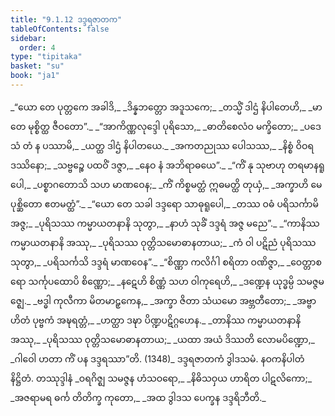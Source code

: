 ```yaml
---
title: "9.1.12 ဒဒ္ဒရဇာတက"
tableOfContents: false
sidebar:
  order: 4
type: "tipitaka"
basket: "su"
book: "ja1"
---
```



<DynamicBreadcrumb />

<Division number="105" book="ja1">

<Paragraph number="1896" type="verses" book="ja1">
_“ယော တေ ပုတ္တကေ အခါဒိ,_  
_ဒိန္နဘတ္တော အဒူသကေ;_  
_တသ္မိံ ဒါဌံ နိပါတေဟိ,_  
_မာ တေ မုစ္စိတ္ထ ဇီဝတော”._  

</Paragraph>

</Division>
<Division number="106" book="ja1">

<Paragraph number="1897" type="verses" book="ja1">
_“အာကိဏ္ဏလုဒ္ဒေါ ပုရိသော,_  
_ဓာတိစေလံဝ မက္ခိတော;_  
_ပဒေသံ တံ န ပဿာမိ,_  
_ယတ္ထ ဒါဌံ နိပါတယေ._  

</Paragraph>

</Division>
<Division number="107" book="ja1">

<Paragraph number="1898" type="verses" book="ja1">
_အကတညုဿ ပေါသဿ,_  
_နိစ္စံ ဝိဝရဒဿိနော;_  
_သဗ္ဗဉ္စေ ပထဝိံ ဒဇ္ဇာ,_  
_နေဝ နံ အဘိရာဓယေ”._  

</Paragraph>

</Division>
<Division number="108" book="ja1">

<Paragraph number="1899" type="verses" book="ja1">
_“ကိံ နု သုဗာဟု တရမာနရူပေါ,_  
_ပစ္စာဂတောသိ သဟ မာဏဝေန;_  
_ကိံ ကိစ္စမတ္ထံ ဣဓမတ္ထိ တုယှံ,_  
_အက္ခာဟိ မေ ပုစ္ဆိတော ဧတမတ္ထံ”._  

</Paragraph>

</Division>
<Division number="109" book="ja1">

<Paragraph number="1900" type="verses" book="ja1">
_“ယော တေ သခါ ဒဒ္ဒရော သာဓုရူပေါ,_  
_တဿ ဝဓံ ပရိသင်္ကာမိ အဇ္ဇ;_  
_ပုရိသဿ ကမ္မာယတနာနိ သုတွာ,_  
_နာဟံ သုခိံ ဒဒ္ဒရံ အဇ္ဇ မညေ”._  

</Paragraph>

</Division>
<Division number="110" book="ja1">

<Paragraph number="1901" type="verses" book="ja1">
_“ကာနိဿ ကမ္မာယတနာနိ အဿု,_  
_ပုရိသဿ ဝုတ္တိသမောဓာနတာယ;_  
_ကံ ဝါ ပဋိညံ ပုရိသဿ သုတွာ,_  
_ပရိသင်္ကသိ ဒဒ္ဒရံ မာဏဝေန”._  

</Paragraph>

</Division>
<Division number="111" book="ja1">

<Paragraph number="1902" type="verses" book="ja1">
_“စိဏ္ဏာ ကလိင်္ဂါ စရိတာ ဝဏိဇ္ဇာ,_  
_ဝေတ္တာစရော သင်္ကုပထောပိ စိဏ္ဏော;_  
_နဋေဟိ စိဏ္ဏံ သဟ ဝါကုရေဟိ,_  
_ဒဏ္ဍေန ယုဒ္ဓမ္ပိ သမဇ္ဇမဇ္ဈေ._  

</Paragraph>

</Division>
<Division number="112" book="ja1">

<Paragraph number="1903" type="verses" book="ja1">
_ဗဒ္ဓါ ကုလီကာ မိတမာဠှကေန,_  
_အက္ခာ ဇိတာ သံယမော အဗ္ဘတီတော;_  
_အဗ္ဗာဟိတံ ပုဗ္ဗကံ အဍ္ဎရတ္တံ,_  
_ဟတ္ထာ ဒဍ္ဎာ ပိဏ္ဍပဋိဂ္ဂဟေန._  

</Paragraph>

</Division>
<Division number="113" book="ja1">

<Paragraph number="1904" type="verses" book="ja1">
_တာနိဿ ကမ္မာယတနာနိ အဿု,_  
_ပုရိသဿ ဝုတ္တိသမောဓာနတာယ;_  
_ယထာ အယံ ဒိဿတိ လောမပိဏ္ဍော,_  
_ဂါဝေါ ဟတာ ကိံ ပန ဒဒ္ဒရဿာ”တိ. (1348)_  


</Paragraph>
</Division>

<Paragraph number="1905" type="center" book="ja1">
ဒဒ္ဒရဇာတကံ ဒွါဒသမံ.



</Paragraph>

<Paragraph number="1906" type="center" book="ja1">
နဝကနိပါတံ နိဋ္ဌိတံ.



</Paragraph>

<Paragraph number="1907" type="center" book="ja1">
တဿုဒ္ဒါနံ


</Paragraph>

<Paragraph number="1908" type="verses" book="ja1">
_ဝရဂိဇ္ဈ သမဇ္ဇန ဟံသဝရော,_  
_နိဓိသဝှယ ဟာရိတ ပါဋလိကော;_  
_အဇရာမရ ဓင်္က တိတိက္ခ ကုတော,_  
_အထ ဒွါဒသ ပေက္ခန ဒဒ္ဒရိဘီတိ._
</Paragraph>